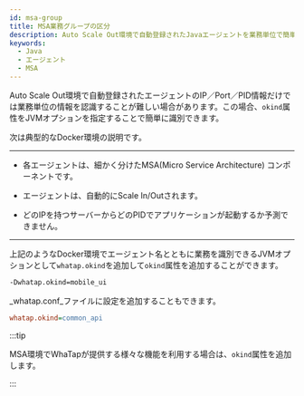 ```yaml
---
id: msa-group
title: MSA業務グループの区分
description: Auto Scale Out環境で自動登録されたJavaエージェントを業務単位で簡単に識別できるように、okind JVMオプションを使用できます。特に、Docker環境でのエージェント管理に有用なこの設定は、エージェントの役割や所属するサービスグループを区分するのに有用です。
keywords:
  - Java
  - エージェント
  - MSA
---
```


Auto Scale Out環境で自動登録されたエージェントのIP／Port／PID情報だけでは業務単位の情報を認識することが難しい場合があります。この場合、`okind`属性をJVMオプションを指定することで簡単に識別できます。

次は典型的なDocker環境の説明です。

---

- 各エージェントは、細かく分けたMSA(Micro Service Architecture) コンポーネントです。

- エージェントは、自動的にScale In/Outされます。

- どのIPを持つサーバーからどのPIDでアプリケーションが起動するか予測できません。

---

上記のようなDocker環境でエージェント名とともに業務を識別できるJVMオプションとして`whatap.okind`を追加して`okind`属性を追加することができます。

```bash title='JAVA_OPTS'
-Dwhatap.okind=mobile_ui
```

_whatap.conf_ファイルに設定を追加することもできます。

```ini title='whatap.conf'
whatap.okind=common_api
```

:::tip

MSA環境でWhaTapが提供する様々な機能を利用する場合は、`okind`属性を追加します。

:::
